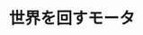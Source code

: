 ﻿---
title: "世界を回すモータ"
category: "工学院"
vol: 86
interviewee: "千葉 明"
url: "http://www.chiba.ee.titech.ac.jp/index.html"
tags: ["機械","力","電力","種","消費"]
pdf: "86-3-tiba.pdf"
career: ""
preface: "我々の暮らす現代社会は、多くの機械によって成り立っている。機械の原動力となるのはモータであり、国内の電力の60％がモータによって消費されていることを考えると、モータは現代社会の心臓と言えるだろう。そのようなモータの中でも、今注目を浴びている二種類のモータがある。本稿では、それらのモータについて、千葉で行われている研究を紹介していく。"
---
